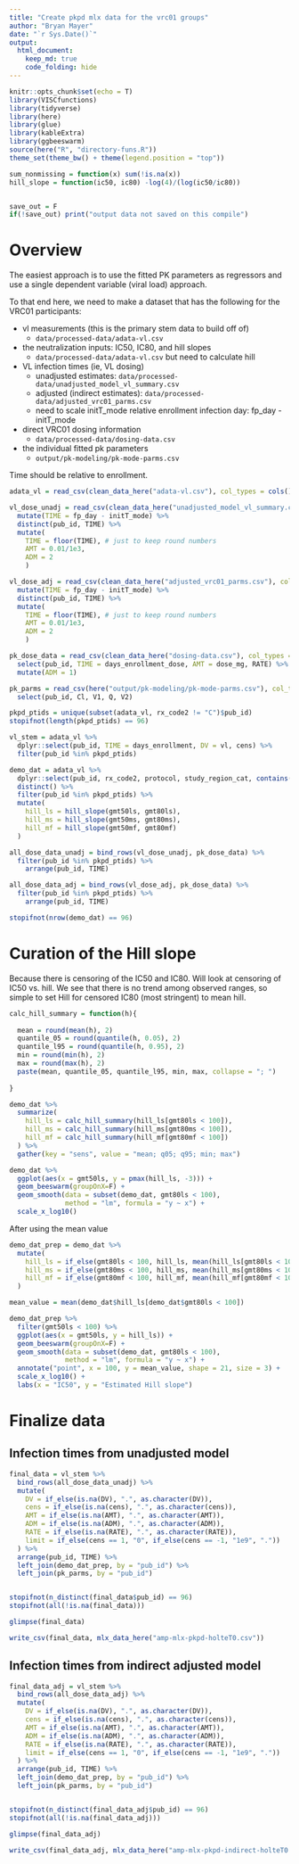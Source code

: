 ```yaml
---
title: "Create pkpd mlx data for the vrc01 groups"
author: "Bryan Mayer"
date: "`r Sys.Date()`"
output: 
  html_document:
    keep_md: true
    code_folding: hide
---
```


```r

knitr::opts_chunk$set(echo = T)
library(VISCfunctions)
library(tidyverse)
library(here)
library(glue)
library(kableExtra)
library(ggbeeswarm)
source(here("R", "directory-funs.R"))
theme_set(theme_bw() + theme(legend.position = "top"))

sum_nonmissing = function(x) sum(!is.na(x))
hill_slope = function(ic50, ic80) -log(4)/(log(ic50/ic80))


save_out = F
if(!save_out) print("output data not saved on this compile")

```

# Overview

The easiest approach is to use the fitted PK parameters as regressors and use a single 
dependent variable (viral load) approach.

To that end here, we need to make a dataset that has the following for the VRC01 participants:

 - vl measurements (this is the primary stem data to build off of)
   - `data/processed-data/adata-vl.csv`
 - the neutralization inputs: IC50, IC80, and hill slopes
   - `data/processed-data/adata-vl.csv` but need to calculate hill
 - VL infection times (ie, VL dosing)
   - unadjusted estimates: `data/processed-data/unadjusted_model_vl_summary.csv`
   - adjusted (indirect estimates): `data/processed-data/adjusted_vrc01_parms.csv` 
   - need to scale initT_mode relative enrollment infection day: fp_day - initT_mode
 - direct VRC01 dosing information
   - `data/processed-data/dosing-data.csv`
 - the individual fitted pk parameters
   - `output/pk-modeling/pk-mode-parms.csv`
 
Time should be relative to enrollment.

```r
adata_vl = read_csv(clean_data_here("adata-vl.csv"), col_types = cols())

vl_dose_unadj = read_csv(clean_data_here("unadjusted_model_vl_summary.csv"), col_types = cols()) %>%
  mutate(TIME = fp_day - initT_mode) %>%
  distinct(pub_id, TIME) %>%
  mutate(
    TIME = floor(TIME), # just to keep round numbers
    AMT = 0.01/1e3,
    ADM = 2
    )

vl_dose_adj = read_csv(clean_data_here("adjusted_vrc01_parms.csv"), col_types = cols()) %>%
  mutate(TIME = fp_day - initT_mode) %>%
  distinct(pub_id, TIME) %>%
  mutate(
    TIME = floor(TIME), # just to keep round numbers
    AMT = 0.01/1e3,
    ADM = 2
    )

pk_dose_data = read_csv(clean_data_here("dosing-data.csv"), col_types = cols()) %>%
  select(pub_id, TIME = days_enrollment_dose, AMT = dose_mg, RATE) %>%
  mutate(ADM = 1)

pk_parms = read_csv(here("output/pk-modeling/pk-mode-parms.csv"), col_types = cols()) %>%
  select(pub_id, Cl, V1, Q, V2)

pkpd_ptids = unique(subset(adata_vl, rx_code2 != "C")$pub_id)
stopifnot(length(pkpd_ptids) == 96)

```

```r

vl_stem = adata_vl %>% 
  dplyr::select(pub_id, TIME = days_enrollment, DV = vl, cens) %>% 
  filter(pub_id %in% pkpd_ptids)

demo_dat = adata_vl %>%
  dplyr::select(pub_id, rx_code2, protocol, study_region_cat, contains("gmt")) %>% 
  distinct() %>% 
  filter(pub_id %in% pkpd_ptids) %>%
  mutate(
    hill_ls = hill_slope(gmt50ls, gmt80ls),
    hill_ms = hill_slope(gmt50ms, gmt80ms),
    hill_mf = hill_slope(gmt50mf, gmt80mf)
  )

all_dose_data_unadj = bind_rows(vl_dose_unadj, pk_dose_data) %>%
  filter(pub_id %in% pkpd_ptids) %>%
    arrange(pub_id, TIME)

all_dose_data_adj = bind_rows(vl_dose_adj, pk_dose_data) %>%
  filter(pub_id %in% pkpd_ptids) %>%
    arrange(pub_id, TIME)

stopifnot(nrow(demo_dat) == 96)
```

# Curation of the Hill slope

Because there is censoring of the IC50 and IC80. Will look at censoring of IC50 vs. hill. We see that there is no trend among observed ranges, so simple to set Hill for censored IC80 (most stringent) to mean hill.

```r

calc_hill_summary = function(h){
  
  mean = round(mean(h), 2)
  quantile_05 = round(quantile(h, 0.05), 2)
  quantile_l95 = round(quantile(h, 0.95), 2)
  min = round(min(h), 2)
  max = round(max(h), 2)
  paste(mean, quantile_05, quantile_l95, min, max, collapse = "; ")
  
}

demo_dat %>%
  summarize(
    hill_ls = calc_hill_summary(hill_ls[gmt80ls < 100]),
    hill_ms = calc_hill_summary(hill_ms[gmt80ms < 100]),
    hill_mf = calc_hill_summary(hill_mf[gmt80mf < 100])
  ) %>%
  gather(key = "sens", value = "mean; q05; q95; min; max")

demo_dat %>%
  ggplot(aes(x = gmt50ls, y = pmax(hill_ls, -3))) +
  geom_beeswarm(groupOnX=F) +
  geom_smooth(data = subset(demo_dat, gmt80ls < 100),
              method = "lm", formula = "y ~ x") +
  scale_x_log10()

```

After using the mean value

```r

demo_dat_prep = demo_dat %>%
  mutate(
    hill_ls = if_else(gmt80ls < 100, hill_ls, mean(hill_ls[gmt80ls < 100])),
    hill_ms = if_else(gmt80ms < 100, hill_ms, mean(hill_ms[gmt80ms < 100])),
    hill_mf = if_else(gmt80mf < 100, hill_mf, mean(hill_mf[gmt80mf < 100])),
  )

mean_value = mean(demo_dat$hill_ls[demo_dat$gmt80ls < 100])

demo_dat_prep %>%
  filter(gmt50ls < 100) %>%
  ggplot(aes(x = gmt50ls, y = hill_ls)) +
  geom_beeswarm(groupOnX=F) +
  geom_smooth(data = subset(demo_dat, gmt80ls < 100),
              method = "lm", formula = "y ~ x") +
  annotate("point", x = 100, y = mean_value, shape = 21, size = 3) +
  scale_x_log10() +
  labs(x = "IC50", y = "Estimated Hill slope")
```

# Finalize data

## Infection times from unadjusted model

```r

final_data = vl_stem %>%
  bind_rows(all_dose_data_unadj) %>%
  mutate(
    DV = if_else(is.na(DV), ".", as.character(DV)),
    cens = if_else(is.na(cens), ".", as.character(cens)),
    AMT = if_else(is.na(AMT), ".", as.character(AMT)),
    ADM = if_else(is.na(ADM), ".", as.character(ADM)),
    RATE = if_else(is.na(RATE), ".", as.character(RATE)),
    limit = if_else(cens == 1, "0", if_else(cens == -1, "1e9", "."))
  ) %>%
  arrange(pub_id, TIME) %>%
  left_join(demo_dat_prep, by = "pub_id") %>%
  left_join(pk_parms, by = "pub_id")


stopifnot(n_distinct(final_data$pub_id) == 96)
stopifnot(all(!is.na(final_data)))

```

```r

glimpse(final_data)

write_csv(final_data, mlx_data_here("amp-mlx-pkpd-holteT0.csv"))

```

## Infection times from indirect adjusted model

```r

final_data_adj = vl_stem %>%
  bind_rows(all_dose_data_adj) %>%
  mutate(
    DV = if_else(is.na(DV), ".", as.character(DV)),
    cens = if_else(is.na(cens), ".", as.character(cens)),
    AMT = if_else(is.na(AMT), ".", as.character(AMT)),
    ADM = if_else(is.na(ADM), ".", as.character(ADM)),
    RATE = if_else(is.na(RATE), ".", as.character(RATE)),
    limit = if_else(cens == 1, "0", if_else(cens == -1, "1e9", "."))
  ) %>%
  arrange(pub_id, TIME) %>%
  left_join(demo_dat_prep, by = "pub_id") %>%
  left_join(pk_parms, by = "pub_id")


stopifnot(n_distinct(final_data_adj$pub_id) == 96)
stopifnot(all(!is.na(final_data_adj)))

```

```r

glimpse(final_data_adj)

```

```r

write_csv(final_data_adj, mlx_data_here("amp-mlx-pkpd-indirect-holteT0.csv"))

```
